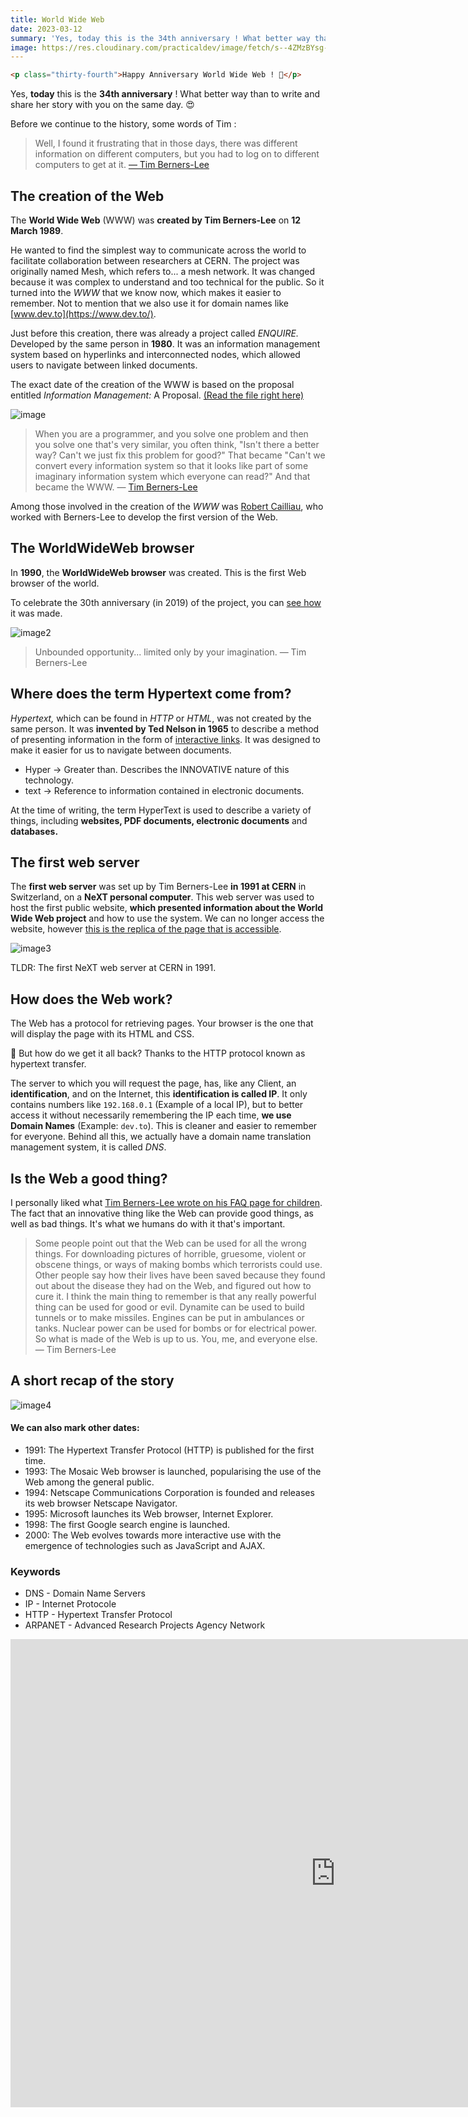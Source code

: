 ```yaml
---
title: World Wide Web
date: 2023-03-12
summary: 'Yes, today this is the 34th anniversary ! What better way than to write and share her story with you on the same day. 😍'
image: https://res.cloudinary.com/practicaldev/image/fetch/s--4ZMzBYsg--/c_imagga_scale,f_auto,fl_progressive,h_420,q_auto,w_1000/https://dev-to-uploads.s3.amazonaws.com/uploads/articles/prm9ch42x6f544c2cloo.jpg
---
```


```html
<p class="thirty-fourth">Happy Anniversary World Wide Web ! 🥳</p>
```
Yes, **today** this is the **34th anniversary** ! What better way than to write and share her story with you on the same day. 😍

Before we continue to the history, some words of Tim :

>Well, I found it frustrating that in those days, there was different information on different computers, but you had to log on to different computers to get at it.
[— Tim Berners-Lee](https://www.w3.org/People/Berners-Lee/Kids.html#What)




## The creation of the Web
 
The **World Wide Web** (WWW) was **created by Tim Berners-Lee** on **12 March 1989**. 

He wanted to find the simplest way to communicate across the world to facilitate collaboration between researchers at CERN. The project was originally named Mesh, which refers to... a mesh network. It was changed because it was complex to understand and too technical for the public.
So it turned into the *WWW* that we know now, which makes it easier to remember. Not to mention that we also use it for domain names like [www.dev.to](https://www.dev.to/).

Just before this creation, there was already a project called *ENQUIRE.* Developed by the same person in **1980**. It was an information management system based on hyperlinks and interconnected nodes, which allowed users to navigate between linked documents.

The exact date of the creation of the WWW is based on the proposal entitled *Information Management:* A Proposal. [(Read the file right here)](https://cds.cern.ch/record/1405411/files/ARCH-WWW-4-010.pdf)

![image](https://res.cloudinary.com/practicaldev/image/fetch/s--HNZ5nnf8--/c_limit%2Cf_auto%2Cfl_progressive%2Cq_auto%2Cw_880/https://dev-to-uploads.s3.amazonaws.com/uploads/articles/d3he542mtle1pnwodrrr.png) 

>When you are a programmer, and you solve one problem and then you solve one that's very similar, you often think, "Isn't there a better way? Can't we just fix this problem for good?" That became "Can't we convert every information system so that it looks like part of some imaginary information system which everyone can read?" And that became the WWW.
— [Tim Berners-Lee](https://www.w3.org/People/Berners-Lee/Kids.html#What)

Among those involved in the creation of the *WWW* was [Robert Cailliau](https://en.wikipedia.org/wiki/Robert_Cailliau), who worked with Berners-Lee to develop the first version of the Web.

## The WorldWideWeb browser

In **1990**, the **WorldWideWeb browser** was created. This is the first Web browser of the world.

To celebrate the 30th anniversary (in 2019) of the project, you can [see how](https://worldwideweb.cern.ch/browser/) it was made.

![image2](https://res.cloudinary.com/practicaldev/image/fetch/s--F4flU7O6--/c_limit%2Cf_auto%2Cfl_progressive%2Cq_auto%2Cw_880/https://dev-to-uploads.s3.amazonaws.com/uploads/articles/814r0cnsydfw15suc4ws.png)

>Unbounded opportunity... limited only by your imagination.
— Tim Berners-Lee

## Where does the term Hypertext come from?

*Hypertext,* which can be found in *HTTP* or *HTML*, was not created by the same person.
It was **invented by Ted Nelson in 1965** to describe a method of presenting information in the form of [interactive links](https://dev.to/thomasbnt/world-wide-web-2jbl#). It was designed to make it easier for us to navigate between documents.

* Hyper → Greater than. Describes the INNOVATIVE nature of this technology.
* text → Reference to information contained in electronic documents.

At the time of writing, the term HyperText is used to describe a variety of things, including **websites, PDF documents, electronic documents** and **databases.**

## The first web server

The **first web server** was set up by Tim Berners-Lee **in 1991 at CERN** in Switzerland, on a **NeXT personal computer**. This web server was used to host the first public website, **which presented information about the World Wide Web project** and how to use the system.
We can no longer access the website, however [this is the replica of the page that is accessible](http://info.cern.ch/hypertext/WWW/TheProject.html).

![image3](https://res.cloudinary.com/practicaldev/image/fetch/s--cYjn3Euo--/c_limit%2Cf_auto%2Cfl_progressive%2Cq_auto%2Cw_880/https://dev-to-uploads.s3.amazonaws.com/uploads/articles/1mm6xysa0utfu1f33gdb.png)

TLDR: The first NeXT web server at CERN in 1991.

## How does the Web work?

The Web has a protocol for retrieving pages. Your browser is the one that will display the page with its HTML and CSS.

🤔 But how do we get it all back? Thanks to the HTTP protocol known as hypertext transfer.

The server to which you will request the page, has, like any Client, an **identification**, and on the Internet, this **identification is called IP**. It only contains numbers like `192.168.0.1` (Example of a local IP), but to better access it without necessarily remembering the IP each time, **we use Domain Names** (Example: `dev.to`).
This is cleaner and easier to remember for everyone. Behind all this, we actually have a domain name translation management system, it is called *DNS*.

## Is the Web a good thing?

I personally liked what [Tim Berners-Lee wrote on his FAQ page for children](https://www.w3.org/People/Berners-Lee/Kids.html#think). The fact that an innovative thing like the Web can provide good things, as well as bad things. It's what we humans do with it that's important.

>Some people point out that the Web can be used for all the wrong things. For downloading pictures of horrible, gruesome, violent or obscene things, or ways of making bombs which terrorists could use.
Other people say how their lives have been saved because they found out about the disease they had on the Web, and figured out how to cure it.
I think the main thing to remember is that any really powerful thing can be used for good or evil. Dynamite can be used to build tunnels or to make missiles. Engines can be put in ambulances or tanks. Nuclear power can be used for bombs or for electrical power.
So what is made of the Web is up to us. You, me, and everyone else.
— Tim Berners-Lee

## A short recap of the story
![image4](https://res.cloudinary.com/practicaldev/image/fetch/s--Q5yPpdgs--/c_limit%2Cf_auto%2Cfl_progressive%2Cq_auto%2Cw_880/https://dev-to-uploads.s3.amazonaws.com/uploads/articles/kt7h7mimet6spg4hfm3f.png)

#### We can also mark other dates:

* 1991: The Hypertext Transfer Protocol (HTTP) is published for the first time.
* 1993: The Mosaic Web browser is launched, popularising the use of the Web among the general public.
* 1994: Netscape Communications Corporation is founded and releases its web browser Netscape Navigator.
* 1995: Microsoft launches its Web browser, Internet Explorer.
* 1998: The first Google search engine is launched.
* 2000: The Web evolves towards more interactive use with the emergence of technologies such as JavaScript and AJAX.

### Keywords
* DNS - Domain Name Servers
* IP - Internet Protocole
* HTTP - Hypertext Transfer Protocol
* ARPANET - Advanced Research Projects Agency Network

<iframe src="https://docs.google.com/presentation/d/e/2PACX-1vTpN5SSKrvQFsesbSCj0FTgK7gklVpn_WZDwAp2JIQHym-TNc4U7290dPTyxQLdNw/embed?start=true&loop=true&delayms=3000" frameborder="0" width="1040" height="749" allowfullscreen="true" mozallowfullscreen="true" webkitallowfullscreen="true"></iframe>